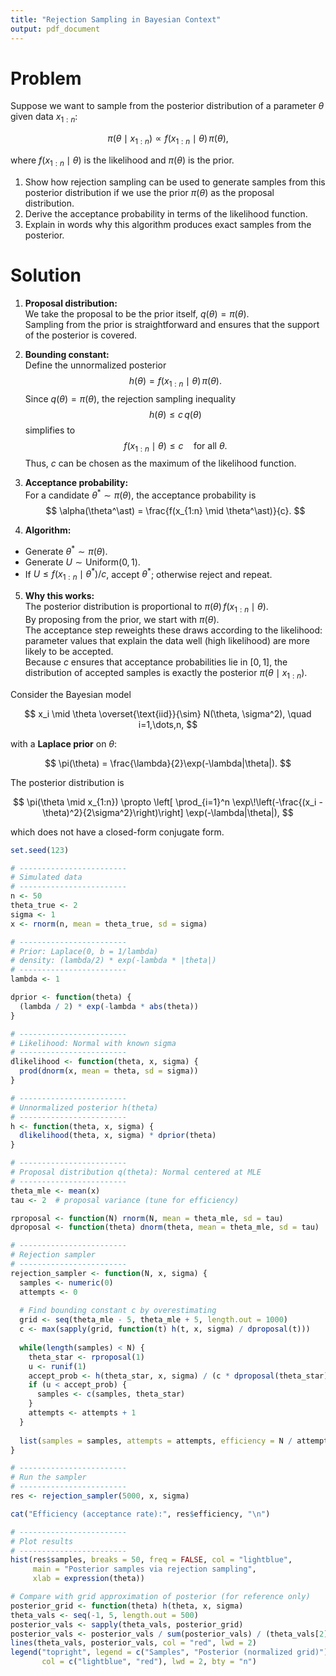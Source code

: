 ```yaml
---
title: "Rejection Sampling in Bayesian Context"
output: pdf_document
---
```


# Problem

Suppose we want to sample from the posterior distribution of a parameter $\theta$ given data $x_{1:n}$:

$$
\pi(\theta \mid x_{1:n}) \propto f(x_{1:n} \mid \theta)\,\pi(\theta),
$$

where $f(x_{1:n} \mid \theta)$ is the likelihood and $\pi(\theta)$ is the prior.

1. Show how rejection sampling can be used to generate samples from this posterior distribution if we use the prior $\pi(\theta)$ as the proposal distribution.  
2. Derive the acceptance probability in terms of the likelihood function.  
3. Explain in words why this algorithm produces exact samples from the posterior.  

# Solution

1. **Proposal distribution:**  
We take the proposal to be the prior itself, $q(\theta) = \pi(\theta)$.  
Sampling from the prior is straightforward and ensures that the support of the posterior is covered.  

2. **Bounding constant:**  
Define the unnormalized posterior
$$
h(\theta) = f(x_{1:n} \mid \theta)\,\pi(\theta).
$$
Since $q(\theta) = \pi(\theta)$, the rejection sampling inequality
$$
h(\theta) \leq c \, q(\theta)
$$
simplifies to
$$
f(x_{1:n} \mid \theta) \leq c \quad \text{for all } \theta.
$$
Thus, $c$ can be chosen as the maximum of the likelihood function.  

3. **Acceptance probability:**  
For a candidate $\theta^\ast \sim \pi(\theta)$, the acceptance probability is
$$
\alpha(\theta^\ast) = \frac{f(x_{1:n} \mid \theta^\ast)}{c}.
$$

4. **Algorithm:**

- Generate $\theta^\ast \sim \pi(\theta)$.  
- Generate $U \sim \text{Uniform}(0,1)$.  
- If $U \leq f(x_{1:n} \mid \theta^\ast)/c$, accept $\theta^\ast$; otherwise reject and repeat.  

5. **Why this works:**  
The posterior distribution is proportional to $\pi(\theta)\, f(x_{1:n} \mid \theta)$.  
By proposing from the prior, we start with $\pi(\theta)$.  
The acceptance step reweights these draws according to the likelihood: parameter values that explain the data well (high likelihood) are more likely to be accepted.  
Because $c$ ensures that acceptance probabilities lie in $[0,1]$, the distribution of accepted samples is exactly the posterior $\pi(\theta \mid x_{1:n})$.  

\clearpage
\newpage

Consider the Bayesian model

$$
x_i \mid \theta \overset{\text{iid}}{\sim} N(\theta, \sigma^2), \quad i=1,\dots,n,
$$

with a **Laplace prior** on $\theta$:

$$
\pi(\theta) = \frac{\lambda}{2}\exp(-\lambda|\theta|).
$$

The posterior distribution is

$$
\pi(\theta \mid x_{1:n}) \propto \left[ \prod_{i=1}^n \exp\!\left(-\frac{(x_i - \theta)^2}{2\sigma^2}\right)\right] \exp(-\lambda|\theta|),
$$

which does not have a closed-form conjugate form.


```r
set.seed(123)

# ------------------------
# Simulated data
# ------------------------
n <- 50
theta_true <- 2
sigma <- 1
x <- rnorm(n, mean = theta_true, sd = sigma)

# ------------------------
# Prior: Laplace(0, b = 1/lambda)
# density: (lambda/2) * exp(-lambda * |theta|)
# ------------------------
lambda <- 1

dprior <- function(theta) {
  (lambda / 2) * exp(-lambda * abs(theta))
}

# ------------------------
# Likelihood: Normal with known sigma
# ------------------------
dlikelihood <- function(theta, x, sigma) {
  prod(dnorm(x, mean = theta, sd = sigma))
}

# ------------------------
# Unnormalized posterior h(theta)
# ------------------------
h <- function(theta, x, sigma) {
  dlikelihood(theta, x, sigma) * dprior(theta)
}

# ------------------------
# Proposal distribution q(theta): Normal centered at MLE
# ------------------------
theta_mle <- mean(x)
tau <- 2  # proposal variance (tune for efficiency)

rproposal <- function(N) rnorm(N, mean = theta_mle, sd = tau)
dproposal <- function(theta) dnorm(theta, mean = theta_mle, sd = tau)

# ------------------------
# Rejection sampler
# ------------------------
rejection_sampler <- function(N, x, sigma) {
  samples <- numeric(0)
  attempts <- 0
  
  # Find bounding constant c by overestimating
  grid <- seq(theta_mle - 5, theta_mle + 5, length.out = 1000)
  c <- max(sapply(grid, function(t) h(t, x, sigma) / dproposal(t)))
  
  while(length(samples) < N) {
    theta_star <- rproposal(1)
    u <- runif(1)
    accept_prob <- h(theta_star, x, sigma) / (c * dproposal(theta_star))
    if (u < accept_prob) {
      samples <- c(samples, theta_star)
    }
    attempts <- attempts + 1
  }
  
  list(samples = samples, attempts = attempts, efficiency = N / attempts)
}

# ------------------------
# Run the sampler
# ------------------------
res <- rejection_sampler(5000, x, sigma)

cat("Efficiency (acceptance rate):", res$efficiency, "\n")

# ------------------------
# Plot results
# ------------------------
hist(res$samples, breaks = 50, freq = FALSE, col = "lightblue",
     main = "Posterior samples via rejection sampling",
     xlab = expression(theta))

# Compare with grid approximation of posterior (for reference only)
posterior_grid <- function(theta) h(theta, x, sigma)
theta_vals <- seq(-1, 5, length.out = 500)
posterior_vals <- sapply(theta_vals, posterior_grid)
posterior_vals <- posterior_vals / sum(posterior_vals) / (theta_vals[2] - theta_vals[1])
lines(theta_vals, posterior_vals, col = "red", lwd = 2)
legend("topright", legend = c("Samples", "Posterior (normalized grid)"),
       col = c("lightblue", "red"), lwd = 2, bty = "n")
```